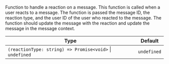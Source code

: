 Function to handle a reaction on a message. This function is called when a user reacts to a message. The function is passed the message ID, the reaction type, and the user ID of the user who reacted to the message. The function should update the message with the reaction and update the message in the message context.

| Type                                                     | Default     |
| -------------------------------------------------------- | ----------- |
| `(reactionType: string) => Promise<void>` \| `undefined` | `undefined` |
